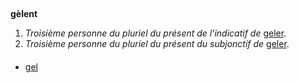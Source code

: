 == {{langue|fr}} ==
=== {{S|verbe|fr|flexion}} ===
{{fr-verbe-flexion|geler|impers=oui|ind.p.3p=oui|sub.p.3p=oui}}
'''gèlent''' {{pron|ʒɛl|fr}}
# ''Troisième personne du pluriel du présent de l’indicatif de'' [[geler]].
# ''Troisième personne du pluriel du présent du subjonctif de'' [[geler]].

==== {{S|homophones|fr}} ====
* [[gel]]

